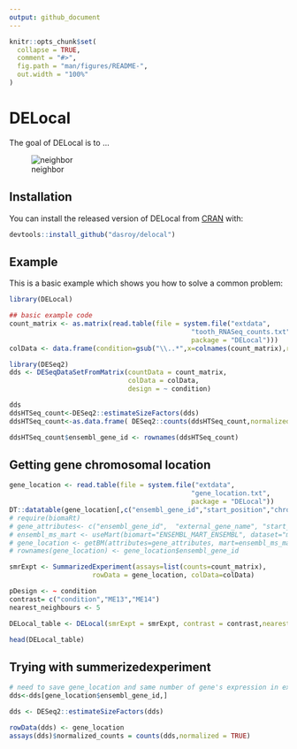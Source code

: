 ```yaml
---
output: github_document
---
```


<!-- README.md is generated from README.Rmd. Please edit that file -->

```r
knitr::opts_chunk$set(
  collapse = TRUE,
  comment = "#>",
  fig.path = "man/figures/README-",
  out.width = "100%"
)
```

# DELocal

<!-- badges: start -->
<!-- badges: end -->

The goal of DELocal is to ...

![neighbor](Fig_2_solid.svg.png)

## Installation

You can install the released version of DELocal from [CRAN](https://CRAN.R-project.org) with:

``` r
devtools::install_github("dasroy/delocal")
```

## Example

This is a basic example which shows you how to solve a common problem:

```r
library(DELocal)

## basic example code
count_matrix <- as.matrix(read.table(file = system.file("extdata", 
                                              "tooth_RNASeq_counts.txt", 
                                              package = "DELocal")))
colData <- data.frame(condition=gsub("\\..*",x=colnames(count_matrix),replacement = ""))

library(DESeq2)
dds <- DESeqDataSetFromMatrix(countData = count_matrix,
                              colData = colData,
                              design = ~ condition)

dds
ddsHTSeq_count<-DESeq2::estimateSizeFactors(dds)
ddsHTSeq_count<-as.data.frame( DESeq2::counts(ddsHTSeq_count,normalized=TRUE))

ddsHTSeq_count$ensembl_gene_id <- rownames(ddsHTSeq_count)
```

## Getting gene chromosomal location
```r
gene_location <- read.table(file = system.file("extdata", 
                                              "gene_location.txt", 
                                              package = "DELocal"))
DT::datatable(gene_location[,c("ensembl_gene_id","start_position","chromosome_name")],rownames = FALSE)
# require(biomaRt)
# gene_attributes<- c("ensembl_gene_id",  "external_gene_name", "start_position", "end_position", "chromosome_name", "gene_biotype")
# ensembl_ms_mart <- useMart(biomart="ENSEMBL_MART_ENSEMBL", dataset="mmusculus_gene_ensembl", host="www.ensembl.org")
# gene_location <- getBM(attributes=gene_attributes, mart=ensembl_ms_mart,  verbose = FALSE, values =ddsHTSeq_count$ensembl_gene_id , filters = "ensembl_gene_id")
# rownames(gene_location) <- gene_location$ensembl_gene_id
```


```r
smrExpt <- SummarizedExperiment(assays=list(counts=count_matrix),
                     rowData = gene_location, colData=colData)

pDesign <- ~ condition
contrast= c("condition","ME13","ME14")
nearest_neighbours <- 5

DELocal_table <- DELocal(smrExpt = smrExpt, contrast = contrast,nearest_neighbours = 5,pDesign = ~ condition,pValue_cut = 0.05, logFold_cut = 0)

head(DELocal_table)
```

## Trying with summerizedexperiment

```r
# need to save gene_location and same number of gene's expression in example data
dds<-dds[gene_location$ensembl_gene_id,]

dds <- DESeq2::estimateSizeFactors(dds)

rowData(dds) <- gene_location
assays(dds)$normalized_counts = counts(dds,normalized = TRUE)

```

